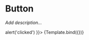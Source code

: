 

<Meta title="WIP/Button" component={Button} />


# Button

_Add description..._

<Canvas>
  <Story
    name="Button"
    args={{
      children: 'Click me',
      backgroundColor: '$accentAction',
      borderRadius: '$rounded16',
      width: '30%',
      padding: '$spacing16',
      onClick: () => alert('clicked')
    }}>
    {Template.bind({})}
  </Story>
</Canvas>

<ArgsTable story="Button" />
